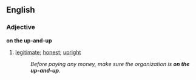 ==English==

===Adjective===
'''on the up-and-up'''
#{{idiom}} [[legitimate]]; [[honest]]; [[upright]]
#:''Before paying any money, make sure the organization is '''on the up-and-up'''.''